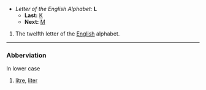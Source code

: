 *''Letter of the English Alphabet:'' '''L'''
**'''Last:''' [[K]]
**'''Next:''' [[M]]

#The twelfth letter of the [[English]] alphabet.
----
===Abberviation===
In lower case

# [[litre]], [[liter]]